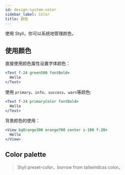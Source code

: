 ```yaml
---
id: design-system-color
sidebar_label: Color
title: 颜色
---
```



使用 Styli，你可以系统地管理颜色，

## 使用颜色

直接使用颜色属性设置字体颜色：

```jsx live
<Text f-24 green500 fontBold>
  Hello
</Text>
```

使用 `primary`、`info`、`success`、`warn`等颜色:

```jsx live
<Text f-24 primaryColor fontBold>
  Hello
</Text>
```

背景颜色的使用：

```jsx live
<View bgOrange300 orange700 center s-100 f-20>
  Hello
</View>
```

## Color palette

> Styli preset-color，borrow from tailwindcss color。

<Colors />
